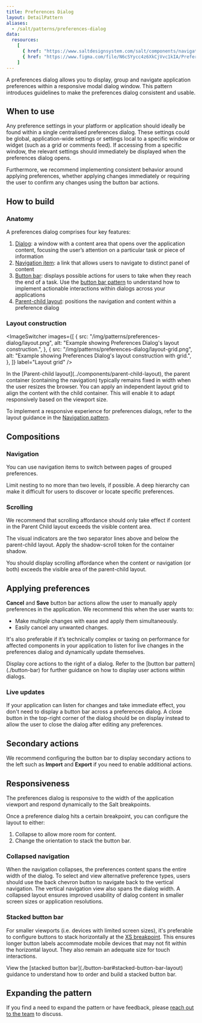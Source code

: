 ```yaml
---
title: Preferences Dialog
layout: DetailPattern
aliases:
  - /salt/patterns/preferences-dialog
data:
  resources:
    [
      { href: "https://www.saltdesignsystem.com/salt/components/navigation-item/examples", label: "Navigation item", internal: false },
      { href: "https://www.figma.com/file/N6cSYycc4z6XkCjVvc1kIA/Preferences-Dialog-Pattern?type=design&node-id=157-40560&mode=design&t=eq3OapLjaquXm3UP-0", label: "Preferences Dialog stickhersheet", internal: true },
    ]
---
```


A preferences dialog allows you to display, group and navigate application preferences within a responsive modal dialog window. This pattern introduces guidelines to make the preferences dialog consistent and usable.
  
  <Diagram
    src="/img/patterns/preferences-dialog/preferences-dialog.png"
    alt="Preferences Dialog example"
    border
  />

## When to use

Any preference settings in your platform or application should ideally be found within a single centralised preferences dialog. These settings could be global, application-wide settings or settings local to a specific window or widget (such as a grid or comments feed). If accessing from a specific window, the relevant settings should immediately be displayed when the preferences dialog opens.

Furthermore, we recommend implementing consistent behavior around applying preferences, whether applying changes immediately or requiring the user to confirm any changes using the button bar actions. 

## How to build

### Anatomy

A preferences dialog comprises four key features: 

1. [Dialog](../components/dialog): a window with a content area that opens over the application content, focusing the user’s attention on a particular task or piece of information
2. [Navigation item](../components/navigation-item): a link that allows users to navigate to distinct panel of content
3. [Button bar](./button-bar): displays possible actions for users to take when they reach the end of a task. Use the [button bar pattern](./button-bar) to understand how to implement actionable interactions within dialogs across your applications
4. [Parent-child layout](../components/parent-child-layout): positions the navigation and content within a preference dialog

  <Diagram
    src="/img/patterns/preferences-dialog/anatomy.png"
    alt="Preferences Dialog navigation and content."
    border
  />

### Layout construction

<ImageSwitcher
  images={[
    {
      src: "/img/patterns/preferences-dialog/layout.png",
      alt: "Example showing Preferences Dialog's layout construction.",
    },
    {
      src: "/img/patterns/preferences-dialog/layout-grid.png",
      alt: "Example showing Preferences Dialog's layout construction with grid.",
    },
  ]}
  label="Layout grid"
/>

<ExampleContainer type="positive" customPillText="Best practices">
  In the [Parent-child layout](../components/parent-child-layout), the parent container (containing the navigation) typically remains fixed in width when the user resizes the browser. You can apply an independent layout grid to align the content with the child container. This will enable it to adapt responsively based on the viewport size.

  To implement a responsive experience for preferences dialogs, refer to the layout guidance in the [Navigation pattern](./navigation).

</ExampleContainer>

## Compositions

### Navigation

You can use navigation items to switch between pages of grouped preferences. 

  <Diagram
    src="/img/patterns/preferences-dialog/navigation.png"
    alt="Example of vertical navigation items and content section."
    border
  />

<ExampleContainer type="positive" customPillText="Best practices">
  Limit nesting to no more than two levels, if possible. A deep hierarchy can make it difficult for users to discover or locate specific preferences.
</ExampleContainer>

### Scrolling

We recommend that scrolling affordance should only take effect if content in the Parent Child layout exceeds the visible content area.

The visual indicators are the two separator lines above and below the parent-child layout. Apply the shadow-scroll token for the container shadow. 

  <Diagram
    src="/img/patterns/preferences-dialog/scrolling.png"
    alt="Example of content section scrolling."
    border
  />

You should display scrolling affordance when the content or navigation (or both) exceeds the visible area of the parent-child layout.

  <Diagram
    src="/img/patterns/preferences-dialog/scrolling-affordance.png"
    alt="Example of scrolling affordance."
    border
  />

## Applying preferences

**Cancel** and **Save** button bar actions allow the user to manually apply preferences in the application. We recommend this when the user wants to:

- Make multiple changes with ease and apply them simultaneously.
- Easily cancel any unwanted changes.

It's also preferable if it’s technically complex or taxing on performance for affected components in your application to listen for live changes in the preferences dialog and dynamically update themselves.

<Diagram
  src="/img/patterns/preferences-dialog/applying-preferences.png"
  alt="Applying preferences."
  border
/>

<ExampleContainer type="positive" customPillText="Best practices">
  Display core actions to the right of a dialog. Refer to the [button bar pattern](./button-bar) for further guidance on how to display user actions within dialogs. 
</ExampleContainer>

### Live updates

If your application can listen for changes and take immediate effect, you don't need to display a button bar across a preferences dialog. A close button in the top-right corner of the dialog should be on display instead to allow the user to close the dialog after editing any preferences.

<Diagram
  src="/img/patterns/preferences-dialog/live-updates.png"
  alt="Live updates."
  border
/>

## Secondary actions

We recommend configuring the button bar to display secondary actions to the left such as **Import** and **Export** if you need to enable additional actions.

<Diagram
  src="/img/patterns/preferences-dialog/secondary-actions.png"
  alt="Live updates."
  border
/>

## Responsiveness

The preferences dialog is responsive to the width of the application viewport and respond dynamically to the Salt breakpoints. 

Once a preference dialog hits a certain breakpoint, you can configure the layout to either: 

1. Collapse to allow more room for content.
2. Change the orientation to stack the button bar.

### Collapsed navigation

When the navigation collapses, the preferences content spans the entire width of the dialog. To select and view alternative preference types, users should use the back chevron button to navigate back to the vertical navigation. The vertical navigation view also spans the dialog width. A collapsed layout ensures improved usability of dialog content in smaller screen sizes or application resolutions.

  <Diagram
    src="/img/patterns/preferences-dialog/collapsed-navigation.png"
    alt="Collapsed navigation."
    border
  />

### Stacked button bar

For smaller viewports (i.e. devices with limited screen sizes), it's preferable to configure buttons to stack horizontally at the [XS breakpoint](../foundations/responsiveness#breakpoints). This ensures longer button labels accommodate mobile devices that may not fit within the horizontal layout. They also remain an adequate size for touch interactions.

<ExampleContainer type="positive" customPillText="Best practices">
  View the [stacked button bar](./button-bar#stacked-button-bar-layout) guidance to understand how to order and build a stacked button bar. 
</ExampleContainer>

  <Diagram
    src="/img/patterns/preferences-dialog/stacked-button-bar.png"
    alt="Stacked button bar."
    border
  />

## Expanding the pattern

If you find a need to expand the pattern or have feedback, please [reach out to the team](../support-and-contributions/index) to discuss.